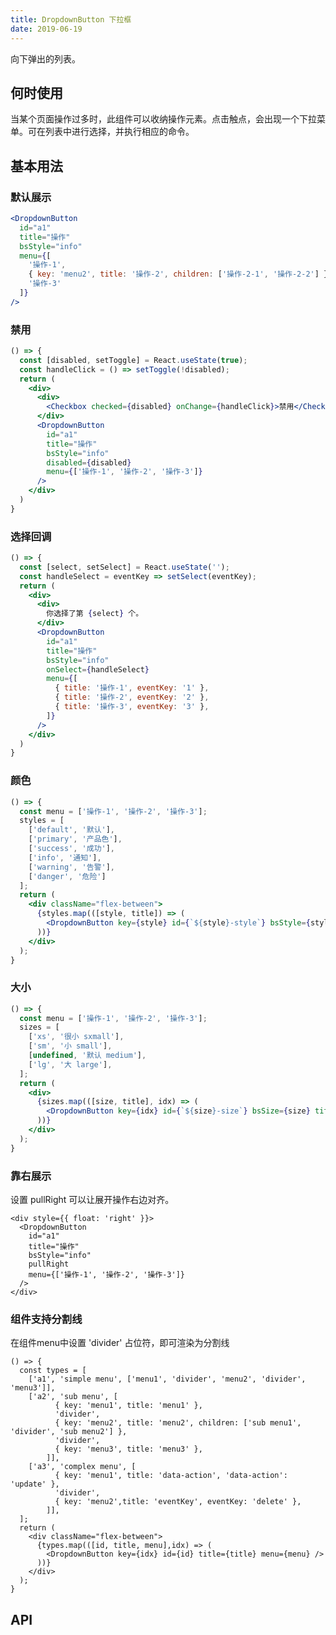 ```yaml
---
title: DropdownButton 下拉框
date: 2019-06-19
---
```

向下弹出的列表。

## 何时使用
当某个页面操作过多时，此组件可以收纳操作元素。点击触点，会出现一个下拉菜单。可在列表中进行选择，并执行相应的命令。

## 基本用法
### 默认展示
```jsx
<DropdownButton
  id="a1"
  title="操作"
  bsStyle="info"
  menu={[
    '操作-1',
    { key: 'menu2', title: '操作-2', children: ['操作-2-1', '操作-2-2'] },
    '操作-3'
  ]}
/>
```

### 禁用
```jsx
() => {
  const [disabled, setToggle] = React.useState(true);
  const handleClick = () => setToggle(!disabled);
  return (
    <div>
      <div>
        <Checkbox checked={disabled} onChange={handleClick}>禁用</Checkbox>
      </div>
      <DropdownButton
        id="a1"
        title="操作"
        bsStyle="info"
        disabled={disabled}
        menu={['操作-1', '操作-2', '操作-3']}
      />
    </div>
  )
}
```

### 选择回调
```jsx
() => {
  const [select, setSelect] = React.useState('');
  const handleSelect = eventKey => setSelect(eventKey);
  return (
    <div>
      <div>
        你选择了第 {select} 个。
      </div>
      <DropdownButton
        id="a1"
        title="操作"
        bsStyle="info"
        onSelect={handleSelect}
        menu={[
          { title: '操作-1', eventKey: '1' },
          { title: '操作-2', eventKey: '2' },
          { title: '操作-3', eventKey: '3' },
        ]}
      />
    </div>
  )
}
```

### 颜色
```jsx
() => {
  const menu = ['操作-1', '操作-2', '操作-3'];
  styles = [
    ['default', '默认'],
    ['primary', '产品色'],
    ['success', '成功'],
    ['info', '通知'],
    ['warning', '告警'],
    ['danger', '危险']
  ];
  return (
    <div className="flex-between">
      {styles.map(([style, title]) => (
        <DropdownButton key={style} id={`${style}-style`} bsStyle={style} title={title} menu={menu} />
      ))}
    </div>
  );
}
```

### 大小
```jsx
() => {
  const menu = ['操作-1', '操作-2', '操作-3'];
  sizes = [
    ['xs', '很小 sxmall'],
    ['sm', '小 small'],
    [undefined, '默认 medium'],
    ['lg', '大 large'],
  ];
  return (
    <div>
      {sizes.map(([size, title], idx) => (
        <DropdownButton key={idx} id={`${size}-size`} bsSize={size} title={title} menu={menu} />
      ))}
    </div>
  );
}
```

### 靠右展示
设置 pullRight 可以让展开操作右边对齐。
```
<div style={{ float: 'right' }}>
  <DropdownButton
    id="a1"
    title="操作"
    bsStyle="info"
    pullRight
    menu={['操作-1', '操作-2', '操作-3']}
  />
</div>
```

### 组件支持分割线
在组件menu中设置 'divider' 占位符，即可渲染为分割线
```
() => {
  const types = [
    ['a1', 'simple menu', ['menu1', 'divider', 'menu2', 'divider', 'menu3']],
    ['a2', 'sub menu', [
          { key: 'menu1', title: 'menu1' },
          'divider',
          { key: 'menu2', title: 'menu2', children: ['sub menu1', 'divider', 'sub menu2'] },
          'divider',
          { key: 'menu3', title: 'menu3' },
        ]],
    ['a3', 'complex menu', [
          { key: 'menu1', title: 'data-action', 'data-action': 'update' },
          'divider',
          { key: 'menu2',title: 'eventKey', eventKey: 'delete' },
        ]],
  ];
  return (
    <div className="flex-between">
      {types.map(([id, title, menu],idx) => (
        <DropdownButton key={idx} id={id} title={title} menu={menu} />
      ))}
    </div>
  );
}
```
## API

